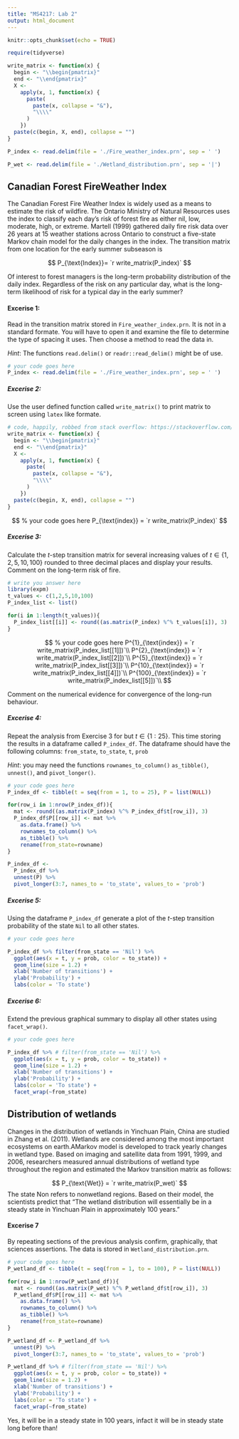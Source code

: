 ```yaml
---
title: "MS4217: Lab 2"
output: html_document
---
```


```r
knitr::opts_chunk$set(echo = TRUE)

require(tidyverse)

write_matrix <- function(x) {
  begin <- "\\begin{pmatrix}"
  end <- "\\end{pmatrix}"
  X <-
    apply(x, 1, function(x) {
      paste(
        paste(x, collapse = "&"),
        "\\\\"
      )
    })
  paste(c(begin, X, end), collapse = "")
}

P_index <- read.delim(file = './Fire_weather_index.prn', sep = ' ')

P_wet <- read.delim(file = './Wetland_distribution.prn', sep = '|')

```

## Canadian Forest FireWeather Index

The Canadian Forest Fire Weather Index is widely used as a means to estimate the risk of wildfire. The Ontario Ministry of Natural Resources uses the index to classify each day’s risk of forest fire as either nil, low, moderate, high, or extreme. Martell (1999) gathered daily fire risk data over 26 years at 15 weather stations across Ontario to construct a five-state Markov chain model for the daily changes in the index. The transition matrix from one location for the early summer subseason is

$$
P_{\text{Index}}= 
`r write_matrix(P_index)`
$$

Of interest to forest managers is the long-term probability distribution of the daily index. Regardless of the risk on any particular day, what is the long-term likelihood of risk for a typical day in the early summer?

#### Excerise 1:

Read in the transition matrix stored in `Fire_weather_index.prn`. It is not in a standard formate. You will have to open it and examine the file to determine the type of spacing it uses. Then choose a method to read the data in. 

*Hint*: The functions `read.delim()` or `readr::read_delim()` might be of use.

```r
# your code goes here
P_index <- read.delim(file = './Fire_weather_index.prn', sep = ' ')
```


##### Excerise 2:

Use the user defined function called `write_matrix()` to print matrix to screen using `latex` like formate.

```r
# code, happily, robbed from stack overflow: https://stackoverflow.com/questions/45591286/for-r-markdown-how-do-i-display-a-matrix-from-r-variable
write_matrix <- function(x) {
  begin <- "\\begin{pmatrix}"
  end <- "\\end{pmatrix}"
  X <-
    apply(x, 1, function(x) {
      paste(
        paste(x, collapse = "&"),
        "\\\\"
      )
    })
  paste(c(begin, X, end), collapse = "")
}
```

$$
% your code goes here
P_{\text{index}} = `r write_matrix(P_index)`
$$

##### Excerise 3:

Calculate the $t$-step transition matrix for several increasing values of $t \in \{1,2,5,10,100\}$ rounded to three decimal places and display your results. Comment on the long-term risk of fire.

```r

# write you answer here
library(expm)
t_values <- c(1,2,5,10,100)
P_index_list <- list()

for(i in 1:length(t_values)){
  P_index_list[[i]] <- round((as.matrix(P_index) %^% t_values[i]), 3)
} 
```

$$
% your code goes here
P^{1}_{\text{index}} = `r write_matrix(P_index_list[[1]])`\\
P^{2}_{\text{index}} = `r write_matrix(P_index_list[[2]])`\\
P^{5}_{\text{index}} = `r write_matrix(P_index_list[[3]])`\\
P^{10}_{\text{index}} = `r write_matrix(P_index_list[[4]])`\\
P^{100}_{\text{index}} = `r write_matrix(P_index_list[[5]])`\\
$$

Comment on the numerical evidence for convergence of the long-run behaviour. 

##### Excerise 4:

Repeat the analysis from Exercise 3 for but $t \in \{1:25\}$. This time storing the results in a dataframe called `P_index_df`. The dataframe should have the following columns: `from_state`, `to_state`, `t`, `prob`

*Hint*: you may need the functions `rownames_to_column()` `as_tibble()`, `unnest()`, and `pivot_longer()`.

```r
# your code goes here
P_index_df <- tibble(t = seq(from = 1, to = 25), P = list(NULL))

for(row_i in 1:nrow(P_index_df)){
  mat <- round((as.matrix(P_index) %^% P_index_df$t[row_i]), 3)
  P_index_df$P[[row_i]] <- mat %>% 
    as.data.frame() %>% 
    rownames_to_column() %>% 
    as_tibble() %>% 
    rename(from_state=rowname)
} 

P_index_df <- 
  P_index_df %>% 
  unnest(P) %>% 
  pivot_longer(3:7, names_to = 'to_state', values_to = 'prob')

```


##### Excerise 5:

Using the dataframe `P_index_df` generate a plot of the $t$-step transition probability of the state `Nil` to all other states.

```r
# your code goes here

P_index_df %>% filter(from_state == 'Nil') %>% 
  ggplot(aes(x = t, y = prob, color = to_state)) + 
  geom_line(size = 1.2) + 
  xlab('Number of transitions') + 
  ylab('Probability') + 
  labs(color = 'To state')

```


##### Excerise 6:

Extend the previous graphical summary to display all other states using `facet_wrap()`.

```r
# your code goes here

P_index_df %>% # filter(from_state == 'Nil') %>% 
  ggplot(aes(x = t, y = prob, color = to_state)) + 
  geom_line(size = 1.2) + 
  xlab('Number of transitions') + 
  ylab('Probability') + 
  labs(color = 'To state') + 
  facet_wrap(~from_state)

```

## Distribution of wetlands

Changes in the distribution of wetlands in Yinchuan Plain, China are studied in Zhang et al. (2011). Wetlands are considered among the most important ecosystems on earth.AMarkov model is developed to track yearly changes in wetland type. Based on imaging and satellite data from 1991, 1999, and 2006, researchers measured annual distributions of wetland type throughout the region and estimated the Markov transition matrix as follows: 

$$
P_{\text{Wet}} = 
`r write_matrix(P_wet)`
$$
The state Non refers to nonwetland regions. Based on their model, the scientists predict
that “The wetland distribution will essentially be in a steady state in Yinchuan Plain in approximately 100 years.”

#### Excerise 7

By repeating sections of the previous analysis confirm, graphically, that sciences assertions. The data is stored in `Wetland_distribution.prn`.

```r
# your code goes here
P_wetland_df <- tibble(t = seq(from = 1, to = 100), P = list(NULL))

for(row_i in 1:nrow(P_wetland_df)){
  mat <- round((as.matrix(P_wet) %^% P_wetland_df$t[row_i]), 3)
  P_wetland_df$P[[row_i]] <- mat %>% 
    as.data.frame() %>% 
    rownames_to_column() %>% 
    as_tibble() %>% 
    rename(from_state=rowname)
} 

P_wetland_df <- P_wetland_df %>% 
  unnest(P) %>% 
  pivot_longer(3:7, names_to = 'to_state', values_to = 'prob')

P_wetland_df %>% # filter(from_state == 'Nil') %>% 
  ggplot(aes(x = t, y = prob, color = to_state)) + 
  geom_line(size = 1.2) + 
  xlab('Number of transitions') + 
  ylab('Probability') + 
  labs(color = 'To state') + 
  facet_wrap(~from_state)


```

Yes, it will be in a steady state in 100 years, infact it will be in steady state long before than!